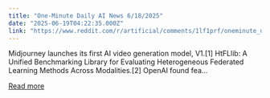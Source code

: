 ```yaml
---
title: "One-Minute Daily AI News 6/18/2025"
date: "2025-06-19T04:22:35.000Z"
link: "https://www.reddit.com/r/artificial/comments/1lf1prf/oneminute_daily_ai_news_6182025/"
---
```


Midjourney launches its first AI video generation model, V1.[1]
 HtFLlib: A Unified Benchmarking Library for Evaluating Heterogeneous Federated Learning Methods Across Modalities.[2]
 OpenAI found fea...

[Read more](https://www.reddit.com/r/artificial/comments/1lf1prf/oneminute_daily_ai_news_6182025/)
